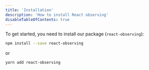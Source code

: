 ```yaml
---
title: 'Installation'
description: 'How to install React observing'
disableTableOfContents: true
---
```


To get started, you need to install our package (`react-observing`):


```bash
npm install --save react-observing
```

or

```bash
yarn add react-observing
```
